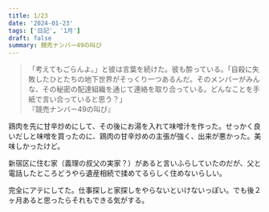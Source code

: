 ```yaml
---
title: 1/23
date: '2024-01-23'
tags: ['日記', '1月']
draft: false
summary: 競売ナンバー49の叫び
---
```

<blockquote class="p-4 my-4 border-s-4 border-gray-300 bg-gray-50 dark:border-gray-500 dark:bg-gray-800">
<p class=" text-sm not-italic  leading-relaxed text-gray-900 dark:text-white">「考えてもごらんよ。」と彼は言葉を続けた。彼も酔っている。「自殺に失敗したひとたちの地下世界がそっくり一つあるんだ。そのメンバーがみんな、その秘密の配達組織を通じて連絡を取り合っている。どんなことを手紙で言い合っていると思う？」<br/>『競売ナンバー49の叫び』</p>
</blockquote>


鶏肉を先に甘辛炒めにして、その後にお湯を入れて味噌汁を作った。せっかく良いだしと味噌を買ったのに、鶏肉の甘辛炒めの主張が強く、出来が悪かった。美味しかったけど。

新宿区に住む家（義理の叔父の実家？）があると言いふらしていたのだが、父と電話したところどうやら遺産相続で揉めてるらしく住めないらしい。

完全にアテにしてた。仕事探しと家探しをやらないといけないっぽい。でも後２ヶ月あると思ったらそれもできる気がする。
